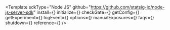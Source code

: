 

<Template
  sdkType="Node JS"
  github="https://github.com/statsig-io/node-js-server-sdk"
  install={<Install />}
  initialize={<Initialize />}
  checkGate={<CheckGate />}
  getConfig={<GetConfig />}
  getExperiment={<GetExperiment />}
  logEvent={<LogEvent />}
  options={<Options />}
  manualExposures={<ManualExposures />}
  faqs={<FAQs />}
  shutdown={<Shutdown />}
  reference={<Reference />}
/>
